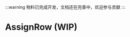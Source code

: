
:::warning
物料已完成开发，文档还在完善中，欢迎参与贡献
:::

# AssignRow (WIP)

<SourceCode
  href="https://github.com/bytedance/flowgram.ai/tree/main/packages/materials/form-materials/src/components/assign-row"
/>
